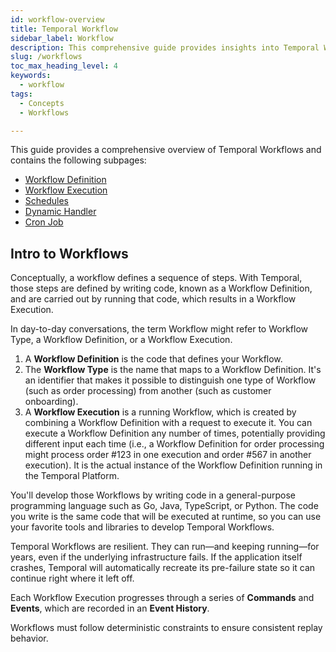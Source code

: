 ```yaml
---
id: workflow-overview
title: Temporal Workflow
sidebar_label: Workflow 
description: This comprehensive guide provides insights into Temporal Workflows, covering Workflow Definitions in various programming languages, deterministic constraints, handling code changes, and ensuring reliability, durability, and scalability in a Temporal Application, with examples and best practices for Workflow Versioning and development.
slug: /workflows
toc_max_heading_level: 4
keywords:
  - workflow 
tags:
  - Concepts
  - Workflows

---
```


This guide provides a comprehensive overview of Temporal Workflows and contains the following subpages: 
- [Workflow Definition](/workflow-definition) 
- [Workflow Execution](/workflow-execution)
- [Schedules](/schedule)
- [Dynamic Handler](/dynamic-handler)
- [Cron Job](/cron-job)

## Intro to Workflows
Conceptually, a workflow defines a sequence of steps.
With Temporal, those steps are defined by writing code, known as a Workflow Definition, and are carried out by running that code, which results in a Workflow Execution.

In day-to-day conversations, the term Workflow might refer to Workflow Type, a Workflow Definition, or a Workflow Execution. 

1. A **Workflow Definition** is the code that defines your Workflow.
2. The **Workflow Type** is the name that maps to a Workflow Definition.
It's an identifier that makes it possible to distinguish one type of Workflow (such as order processing) from another (such as customer onboarding).
3. A **Workflow Execution** is a running Workflow, which is created by combining a Workflow Definition with a request to execute it. 
You can execute a Workflow Definition any number of times, potentially providing different input each time (i.e., a Workflow Definition for order processing might process order #123 in one execution and order #567 in another execution). 
It is the  actual instance of the Workflow Definition running in the Temporal Platform.


You'll develop those Workflows by writing code in a general-purpose programming language such as Go, Java, TypeScript, or Python. 
The code you write is the same code that will be executed at runtime, so you can use your favorite tools and libraries to develop Temporal Workflows.

Temporal Workflows are resilient. 
They can run—and keeping running—for years, even if the underlying infrastructure fails. 
If the application itself crashes, Temporal will automatically recreate its pre-failure state so it can continue right where it left off.


Each Workflow Execution progresses through a series of **Commands** and **Events**, which are recorded in an **Event History**. 

Workflows must follow deterministic constraints to ensure consistent replay behavior.
